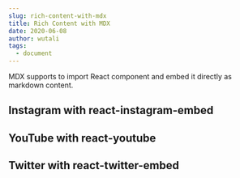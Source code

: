 ```yaml
---
slug: rich-content-with-mdx
title: Rich Content with MDX
date: 2020-06-08
author: wutali
tags:
  - document
---
```


MDX supports to import React component and embed it directly as markdown content.

## Instagram with react-instagram-embed

<p>
  <InstagramEmbed
    url="https://instagr.am/p/Zw9o4/"
    maxWidth={320}
    hideCaption={true}
  />
</p>

## YouTube with react-youtube

<p>
  <YouTube videoId={"2g811Eo7K8U"} containerClassName={"youtube-container"} />
</p>

## Twitter with react-twitter-embed

<p>
  <TwitterTweetEmbed tweetId={"933354946111705097"} />
</p>
